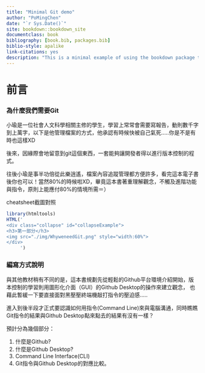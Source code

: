 ```yaml
--- 
title: "Minimal Git demo"
author: "PoMingChen"
date: "`r Sys.Date()`"
site: bookdown::bookdown_site
documentclass: book
bibliography: [book.bib, packages.bib]
biblio-style: apalike
link-citations: yes
description: "This is a minimal example of using the bookdown package to write a book. The output format for this example is bookdown::gitbook."
---
```


# 前言

### 為什麼我們需要Git{-}

小瑜是一位社會人文科學相關主修的學生，學習上常常會需要寫報告，動則數千字到上萬字，以下是他管理檔案的方式，他承認有時候快被自己氣死.....你是不是有時也這樣XD

後來，因緣際會地留意到git這個東西，一套能夠讓開發者得以進行版本控制的程式。

往後小瑜是事半功倍從此樂逍遙，檔案內容追蹤管理都方便許多，看完這本電子書後你也可以！當然80%的時候啦XD，畢竟這本書著重理解觀念，不觸及進階功能與指令，原則上能應付80%的情境所需＝）

<div class="alert white">
cheatsheet截圖對照<a data-toggle="collapse" href="#collapseExample" role="button" aria-expanded="false" aria-controls="collapseExample"><i class="fa fa-image"></i></a>
</div>

```r
library(htmltools)
HTML('
<div class="collapse" id="collapseExample">
<h3>第一部分</h3>
<img src="./img/WhyweneedGit.png" style="width:60%">
</div>
     ')
```

### 編寫方式說明{-}

與其他教材稍有不同的是，這本書規劃先從輕鬆的Github平台環境介紹開始，版本控制的學習則用圖形化介面（GUI）的Github Desktop的操作來建立觀念，
也藉此暫緩一下要直接面對黑壓壓終端機敲打指令的壓迫感.....

進入到後半段才正式要認識如何用指令(Command Line)來與電腦溝通，同時瞧瞧Git指令的結果與Github Desktop點來點去的結果有沒有一樣？


預計分為幾個部分：

1. 什麼是Github?
2. 什麼是Github Desktop?
3. Command Line Interface(CLI)
4. Git指令與Github Desktop的對應比較。

